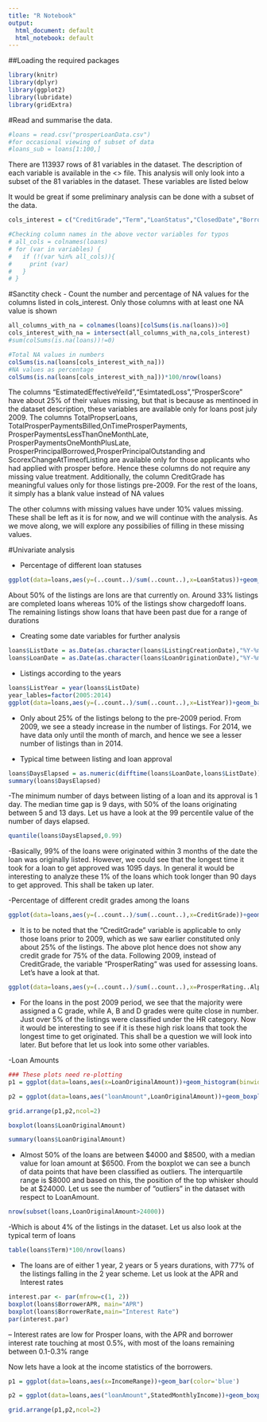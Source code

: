 ```yaml
---
title: "R Notebook"
output:
  html_document: default
  html_notebook: default
---
```


##Loading the required packages
```r
library(knitr)
library(dplyr)
library(ggplot2)
library(lubridate)
library(gridExtra)
```

#Read and summarise the data. 
```r
#loans = read.csv("prosperLoanData.csv")
#for occasional viewing of subset of data
#loans_sub = loans[1:100,]
```

There are 113937 rows of 81 variables in the dataset. The description of each variable is available in the <> file. 
This analysis will only look into a subset of the 81 variables in the dataset. These variables are listed below

It would be great if some preliminary analysis can be done with a subset of the data.
```r
cols_interest = c("CreditGrade","Term","LoanStatus","ClosedDate","BorrowerAPR","BorrowerRate","LenderYield","EstimatedEffectiveYield","EstimatedLoss","ProsperRating..Alpha.", "ProsperScore", "BorrowerState", "Occupation","EmploymentStatus", "EmploymentStatusDuration","IsBorrowerHomeowner", "DateCreditPulled", "CreditScoreRangeLower", "CreditScoreRangeUpper", "CurrentCreditLines", "OpenCreditLines","TotalCreditLinespast7years","InquiriesLast6Months","TotalInquiries","CurrentDelinquencies","AmountDelinquent","DelinquenciesLast7Years","DebtToIncomeRatio","IncomeRange","IncomeVerifiable","StatedMonthlyIncome","TotalProsperLoans","TotalProsperPaymentsBilled","OnTimeProsperPayments","ProsperPaymentsLessThanOneMonthLate","ProsperPaymentsOneMonthPlusLate","ProsperPrincipalBorrowed","ProsperPrincipalOutstanding","ScorexChangeAtTimeOfListing","LoanCurrentDaysDelinquent","LoanFirstDefaultedCycleNumber","LoanMonthsSinceOrigination","LoanOriginalAmount","MonthlyLoanPayment","PercentFunded","InvestmentFromFriendsCount","InvestmentFromFriendsAmount","Investors")
```
```r
#Checking column names in the above vector variables for typos
# all_cols = colnames(loans)
# for (var in variables) {
#   if (!(var %in% all_cols)){
#     print (var)
#   }
# }
```


#Sanctity check
- Count the number and  percentage of NA values for the columns listed in cols_interest. Only those columns with at least  one NA value is shown 

```r
all_columns_with_na = colnames(loans)[colSums(is.na(loans))>0]
cols_interest_with_na = intersect(all_columns_with_na,cols_interest)
#sum(colSums(is.na(loans))!=0)

#Total NA values in numbers
colSums(is.na(loans[cols_interest_with_na]))
#NA values as percentage
colSums(is.na(loans[cols_interest_with_na]))*100/nrow(loans)
```

The columns "EstimatedEffectiveYeild","EsimtatedLoss","ProsperScore" have about 25% of their values missing, but that is because as mentinoed in the dataset description, these variables are available only for loans post july 2009. The columns TotalPropserLoans, TotalProsperPaymentsBilled,OnTimeProsperPayments, ProsperPaymentsLessThanOneMonthLate, ProsperPaymentsOneMonthPlusLate, ProsperPrincipalBorrowed,ProsperPrincipalOutstanding and ScorexChangeAtTimeofListing are available only for those applicants who had applied with prosper before. 
Hence these columns do not require any missing value treatment. Additionally, the column CreditGrade has meaningful values only for those listings pre-2009. For the rest of the loans, it simply has a blank value instead of NA values

The other columns with missing values have under 10% values missing. These shall be left as it is for now, and we will continue with the analysis. As we move along, we will explore any possibilies of filling in these missing values. 



#Univariate analysis

- Percentage of different loan statuses

```r
ggplot(data=loans,aes(y=(..count..)/sum(..count..),x=LoanStatus))+geom_bar() + scale_y_continuous(labels=percent) +  coord_flip()+ylab("Percentage of loans")

```

About 50% of the listings are lons are that currently on. Around 33% listings are completed loans whereas 10% of the listings show chargedoff loans. The remaining listings show loans that have been past due for a range of durations

- Creating some date variables for further analysis
```r
loans$ListDate = as.Date(as.character(loans$ListingCreationDate),"%Y-%m-%d %H:%M:%S")
loans$LoanDate = as.Date(as.character(loans$LoanOriginationDate),"%Y-%m-%d %H:%M:%S")

```

- Listings according to the years

```r
loans$ListYear = year(loans$ListDate)
year_lables=factor(2005:2014)
ggplot(data=loans,aes(y=(..count..)/sum(..count..),x=ListYear))+geom_bar() + scale_x_continuous(breaks=c(2005:2014),labels=year_labels) +scale_y_continuous(labels=percent)+ylab("Percentage of loans")
```
- Only about 25% of the listings belong to the pre-2009 period. From 2009, we see a steady increase in the number of listings. For 2014, we have data only until the month of march, and hence we see a lesser number of listings than in 2014.

- Typical time between listing and loan approval 

```r
loans$DaysElapsed = as.numeric(difftime(loans$LoanDate,loans$ListDate))
summary(loans$DaysElapsed)

```
-The minimum number of days between listing of a loan and its approval is 1 day. The median time gap is 9 days, with 50% of the loans originating between 5 and 13 days. Let us have a look at the 99 percentile value of the number of days elapsed.

```r
quantile(loans$DaysElapsed,0.99)
```
-Basically, 99% of the loans were originated within 3 months of the date the loan was originally listed. However, we could see that the longest time it took for a loan to get approved was 1095 days. In general it would be interesting to analyze these 1% of the loans which took longer than 90 days to get approved. This shall be taken up later.

-Percentage of different credit grades among the loans
```r
ggplot(data=loans,aes(y=(..count..)/sum(..count..),x=CreditGrade))+geom_bar() + scale_y_continuous(labels=percent) +ylab("Percentage of loans")
```


- It is to be noted that the "CreditGrade" variable is applicable to only those loans prior to 2009, which as we saw earlier constituted only about 25% of the listings. The above plot hence does not show any credit grade for 75% of the data. Following 2009, instead of CreditGrade, the variable "ProsperRating" was used for assessing loans. Let's have a look at that. 

```r
ggplot(data=loans,aes(y=(..count..)/sum(..count..),x=ProsperRating..Alpha.))+geom_bar() + scale_y_continuous(labels=percent)+ylab("Percentage of loans")
```

- For the loans in the post 2009 period, we see that the majority were assigned a C grade, while A, B and D grades were quite close in number. Just over 5% of the listings were classified under the HR category. Now it would be interesting to see if it is these high risk loans that took the longest time to get originated. This shall be a question we will look into later. But before that let us look into some other variables.

-Loan Amounts


```r
### These plots need re-plotting
p1 = ggplot(data=loans,aes(x=LoanOriginalAmount))+geom_histogram(binwidth=1000,center=500,color='blue')+scale_x_continuous(breaks=seq(0,30000,by=4000),limits=c(0,40000)) 

p2 = ggplot(data=loans,aes("loanAmount",LoanOriginalAmount))+geom_boxplot() 

grid.arrange(p1,p2,ncol=2)


```
```r
boxplot(loans$LoanOriginalAmount) 
```
```r
summary(loans$LoanOriginalAmount)
```

- Almost 50% of the loans are between $4000 and $8500, with a median value for loan amount at $6500. From the boxplot we can see a bunch of data points that have been classified as outliers. The interquartile range is $8000 and based on this, the position of the top whisker should be at $24000. Let us see the number of "outliers" in the dataset with respect to LoanAmount.

```r
nrow(subset(loans,LoanOriginalAmount>24000))
```
-Which is about 4% of the listings in the dataset. Let us also look at the typical term of loans

```r
table(loans$Term)*100/nrow(loans)
```
- The loans are of either 1 year, 2 years or 5 years durations, with 77% of the listings falling in the 2 year scheme. Let us look at the APR and Interest rates
```r
interest.par <- par(mfrow=c(1, 2))
boxplot(loans$BorrowerAPR, main="APR")
boxplot(loans$BorrowerRate,main="Interest Rate")
par(interest.par)

```
-- Interest rates are low for Prosper loans, with the APR and borrower interest rate touching at most 0.5%, with most of the loans remaining between 0.1-0.3% range

Now lets have a look at the income statistics of the borrowers.
```r
p1 = ggplot(data=loans,aes(x=IncomeRange))+geom_bar(color='blue')

p2 = ggplot(data=loans,aes("loanAmount",StatedMonthlyIncome))+geom_boxplot() 

grid.arrange(p1,p2,ncol=2)
```





